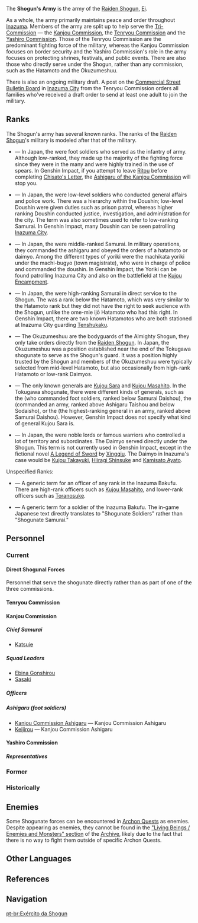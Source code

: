 {{Faction Infobox
|leader       = [[Ei]]
|affiliation  = [[Inazuma Shogunate]]
|base         = [[Inazuma]]
}}
The '''Shogun's Army''' is the army of the [[Raiden Shogun]], [[Ei]].

As a whole, the army primarily maintains peace and order throughout [[Inazuma]]. Members of the army are split up to help serve the [[Tri-Commission]] &mdash; the [[Kanjou Commission]], the [[Tenryou Commission]] and the [[Yashiro Commission]]. Those of the Tenryou Commission are the predominant fighting force of the military, whereas the Kanjou Commission focuses on border security and the Yashiro Commission's role in the army focuses on protecting shrines, festivals, and public events. There are also those who directly serve under the Shogun, rather than any commission, such as the Hatamoto and the Okuzumeshuu.

There is also an ongoing military draft. A post on the [[Inazuma Commercial Street Bulletin Board#Tenryou Notice: Military Draft Order|Commercial Street Bulletin Board]] in [[Inazuma City]] from the Tenryou Commission orders all families who've received a draft order to send at least one adult to join the military.

==Ranks==
The Shogun's army has several known ranks. The ranks of the [[Raiden Shogun]]'s military is modeled after that of the {{w|Tokugawa shogunate|Tokugawa shogunate's}} military.

* {{Lang|'''Ashigaru'''|ja=足軽|ja_rm=ashigaru|ja_tl=foot soldier}} &mdash; In Japan, the {{w|Ashigaru}} were foot soldiers who served as the infantry of army. Although low-ranked, they made up the majority of the fighting force since they were in the many and were highly trained in the use of spears. In Genshin Impact, if you attempt to leave [[Ritou]] before completing [[Chisato's Letter]], the [[Kanjou Commission Ashigaru|Ashigaru of the Kanjou Commission]] will stop you.
* {{Lang|'''Doushin'''|ja=同心|ja_rm=doushin|ja_tl=patrol officer}} &mdash; In Japan, the {{w|Edo period police#Samurai police|Doushin}} were low-level soldiers who conducted general affairs and police work. There was a hierarchy within the Doushin; low-level Doushin were given duties such as prison patrol, whereas higher ranking Doushin conducted justice, investigation, and administration for the city. The term was also sometimes used to refer to low-ranking Samurai. In Genshin Impact, many Doushin can be seen patrolling [[Inazuma City]].
* {{Lang|'''Yoriki'''|ja=与力|ja_rm=yoriki|ja_tl=assistant}} &mdash; In Japan, the {{w|Yoriki}} were middle-ranked Samurai. In military operations, they commanded the ashigaru and obeyed the orders of a hatamoto or daimyo. Among the different types of yoriki were the machikata yoriki under the machi-bugyo (town magistrate), who were in charge of police and commanded the doushin. In Genshin Impact, the Yoriki can be found patrolling Inazuma City and also on the battlefield at the [[Kujou Encampment]].
* {{Lang|'''Hatamoto'''|ja=旗本|ja_rm=hatamoto|ja_tl=guardian of the banner}} &mdash; In Japan, the {{w|Hatamoto}} were high-ranking Samurai in direct service to the Shogun. The {{Lang|gokenin|ja=御家人}} was a rank below the Hatamoto, which was very similar to the Hatamoto rank but they did not have the right to seek audience with the Shogun, unlike the ome-mie ijō Hatamoto who had this right. In Genshin Impact, there are two known Hatamotos who are both stationed at Inazuma City guarding [[Tenshukaku]].
* {{Lang|'''Okuzumeshuu'''|ja=奥詰衆|ja_rm=okudzume-shuu}} &mdash; The Okuzumeshuu are the bodyguards of the Almighty Shogun, they only take orders directly from the [[Raiden Shogun]]. In Japan, the Okuzumeshuu was a position established near the end of the Tokugawa shogunate to serve as the Shogun's guard. It was a position highly trusted by the Shogun and members of the Okuzumeshuu were typically selected from mid-level Hatamoto, but also occasionally from high-rank Hatamoto or low-rank Daimyos.
* {{Lang|'''General'''|ja=大将|ja_rm=taishou}} &mdash; The only known generals are [[Kujou Sara]] and [[Kujou Masahito]]. In the Tokugawa shogunate, there were different kinds of generals, such as the {{Lang|Ashigaru Taishou|ja=足軽大将}} (who commanded foot soldiers, ranked below Samurai Daishou), the {{Lang|Samurai Daishou|ja=侍大将}} (commanded an army, ranked above Ashigaru Taishou and below Sodaisho), or the {{Lang|Sodaisho|ja=総大将|ja_tl=general of generals}} (the highest-ranking general in an army, ranked above Samurai Daishou). However, Genshin Impact does not specify what kind of general Kujou Sara is.
* {{Lang|'''Daimyo'''|ja=大名|ja_rm=daimyou|ja_tl=feudal lord}} &mdash; In Japan, the {{w|Daimyo}} were noble lords or famous warriors who controlled a lot of territory and subordinates. The Daimyo served directly under the Shogun. This term is not currently used in Genshin Impact, except in the fictional novel [[A Legend of Sword]] by [[Xingqiu]]. The Daimyo in Inazuma's case would be [[Kujou Takayuki]], [[Hiiragi Shinsuke]] and [[Kamisato Ayato]].

;Unspecified Ranks:
* {{Lang|'''Shogunate Officer'''|ja=幕府の軍官|ja_rm=bakufu no gunkan|ja_tl=shogunate officer}} &mdash; A generic term for an officer of any rank in the Inazuma Bakufu. There are high-rank officers such as [[Kujou Masahito]], and lower-rank officers such as [[Toranosuke]].
* {{Lang|'''Shogunate Samurai'''|ja=幕府の兵士|ja_rm=bakufu no heishi|ja_tl=shogunate soldier}} &mdash; A generic term for a soldier of the Inazuma Bakufu. The in-game Japanese text directly translates to "Shogunate Soldiers" rather than "Shogunate Samurai."

==Personnel==
===Current===
====Direct Shogunal Forces====
Personnel that serve the shogunate directly rather than as part of one of the three commissions.
{{Column|2|
* [[Takeshi]] &mdash; Okuzumeshuu
* [[Saizou]] &mdash; Okuzumeshuu
* [[Naoe Hisamasa]] &mdash; Hatamoto
* [[Shima Masaoki]] &mdash; Hatamoto
}}

====Tenryou Commission====
{{Transclude|Tenryou Commission|Personnel|main=1|top=1}}

====Kanjou Commission====
{{Main|Kanjou Commission}}
=====Chief Samurai=====
*[[Katsuie]]
=====Squad Leaders=====
*[[Ebina Gonshirou]]
*[[Sasaki]]

=====Officers=====
{{Column|2|
*[[Chiba]]
*[[Kenzaburou]]
*[[Kobayashi]]
*[[Nakano]]
*[[Shinnojou]]
*[[Yokoyama]]
}}
===== Ashigaru (foot soldiers)=====
*[[Kanjou Commission Ashigaru]] &mdash; Kanjou Commission Ashigaru
*[[Keijirou]] &mdash; Kanjou Commission Ashigaru

====Yashiro Commission====
{{Main|Yashiro Commission}}
=====Representatives=====
{{Column|2|
*[[Hirano]]
*[[Hirohiko]]
*[[Hirotatsu]]
}}

===Former===
{{Column|2|
*[[Kamei Munehisa]]
*[[Kurosawa Kyounosuke]] &mdash; Yoriki
*[[Masanori]] &mdash; Hatamoto (Deceased)
*[[Nameless|Kenji Kazumichi]] &mdash; Hatamoto
*[[Iwakura Mitsunari]] (Deceased)
}}

===Historically===
{{Column|2|
* [[Shigeyori Kujou]] &mdash; General
* [[Takamine the Mistsplitter]] &mdash; Hatamoto
* [[Kitamura]] &mdash; Shogunate Samurai
* [[Fujiki]] &mdash; Yoriki
* [[Fukami]] &mdash; Yoriki
}}

==Enemies==
{{Main|Shogunate Samurai}}
Some Shogunate forces can be encountered in [[Archon Quest]]s as enemies. Despite appearing as enemies, they cannot be found in the [[Archive#Enemies and Monsters|"Living Beings / Enemies and Monsters" section]] of the [[Archive]], likely due to the fact that there is no way to fight them outside of specific Archon Quests.
{{Transclude|Shogunate Samurai|Types}}

==Other Languages==
{{Other Languages
|en      = Shogun's Army
|zhs     = 幕府军
|zhs_rm  = Mùfǔ-jūn
|zht     = 幕府軍
|zht_rm  = Mùfǔ-jūn
|zh_tl   = Bakufu Army{{Sino|zh|ja}}
|ja      = 幕府軍
|ja_rm   = Bakufu-gun<ref>{{Ref/Quest|A Flower Blooms in a Prison|note=Japanese Voice-Over}}</ref>
|ja_tl   = [[Inazuma Shogunate|Bakufu]] Army
|ko      = {{tt|막부군|幕府軍}}
|ko_rm   = Makbu-gun
|ko_tl   = Bakufu Army{{Sino|ko|ja}}
|es      = Ejército de la Shogun
|es_tl   = 
|fr      = Armée de la Shogun<!--Armée du Shogunat-->
|fr_tl   = Shogun's Army<!--Shogunate's Army-->
|ru      = Армия сёгуна<!--Армия сёгуната-->
|ru_tl   = Shogun's Army
|th      = กองทัพแห่งโชกุน
|th_rm   = Kongthap Haeng Chokun
|th_tl   = Shogun's Army
|vi      = {{tt|Quân|軍}} Shogunate<!--quân (đội) của Shogunate-->
|vi_tl   = 
|de      = Bakufu-Armee
|de_tl   = Bakufu Army
|id      = Pasukan Shogun<!--tentara Shogunate-->
|id_tl   = Shogun's Army
|pt      = Exército da Shogun<!--Exército do Shogunato-->
|pt_tl   = 
}}

==References==
{{Reflist}}

==Navigation==
{{Faction Navbox}}

[[pt-br:Exército da Shogun]]